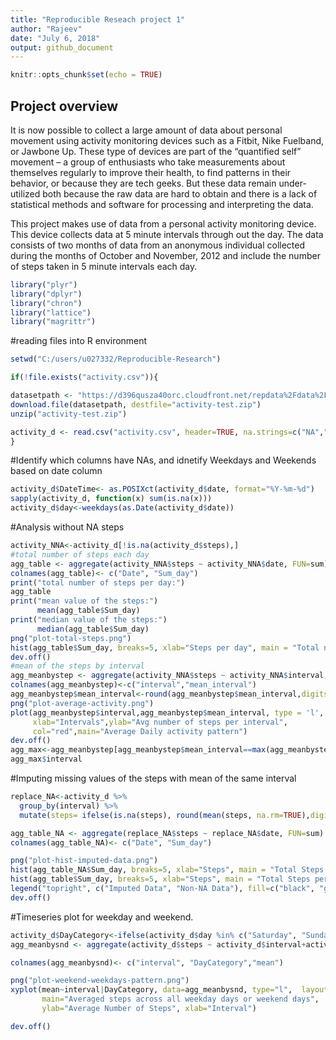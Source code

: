 ```yaml
---
title: "Reproducible Reseach project 1"
author: "Rajeev"
date: "July 6, 2018"
output: github_document
---
```


```r
knitr::opts_chunk$set(echo = TRUE)
```

## Project overview
It is now possible to collect a large amount of data about personal movement using activity monitoring devices such as a Fitbit, Nike Fuelband, or Jawbone Up. These type of devices are part of the "quantified self" movement -- a group of enthusiasts who take measurements about themselves regularly to improve their health, to find patterns in their behavior, or because they are tech geeks. But these data remain under-utilized both because the raw data are hard to obtain and there is a lack of statistical methods and software for processing and interpreting the data.

This project makes use of data from a personal activity monitoring device. This device collects data at 5 minute intervals through out the day. The data consists of two months of data from an anonymous individual collected during the months of October and November, 2012 and include the number of steps taken in 5 minute intervals each day.

```r
library("plyr")
library("dplyr")
library("chron")
library("lattice")
library("magrittr")
```

#reading files into R environment
```r
setwd("C:/users/u027332/Reproducible-Research")

if(!file.exists("activity.csv")){

datasetpath <- "https://d396qusza40orc.cloudfront.net/repdata%2Fdata%2Factivity.zip"
download.file(datasetpath, destfile="activity-test.zip")
unzip("activity-test.zip")

activity_d <- read.csv("activity.csv", header=TRUE, na.strings=c("NA","#DIV/0!",""))
}
```

#Identify which columns have NAs, and idnetify Weekdays and Weekends based on date column
```r
activity_d$DateTime<- as.POSIXct(activity_d$date, format="%Y-%m-%d")
sapply(activity_d, function(x) sum(is.na(x)))
activity_d$day<-weekdays(as.Date(activity_d$date))
```

#Analysis without NA steps
```r
activity_NNA<-activity_d[!is.na(activity_d$steps),]
#total number of steps each day
agg_table <- aggregate(activity_NNA$steps ~ activity_NNA$date, FUN=sum)
colnames(agg_table)<- c("Date", "Sum_day")
print("total number of steps per day:")
agg_table
print("mean value of the steps:")
      mean(agg_table$Sum_day)
print("median value of the steps:")
      median(agg_table$Sum_day)
png("plot-total-steps.png")
hist(agg_table$Sum_day, breaks=5, xlab="Steps per day", main = "Total number of steps per day")
dev.off()
#mean of the steps by interval
agg_meanbystep <- aggregate(activity_NNA$steps ~ activity_NNA$interval, FUN=mean)
colnames(agg_meanbystep)<-c("interval","mean_interval")
agg_meanbystep$mean_interval<-round(agg_meanbystep$mean_interval,digits=2)
png("plot-average-activity.png")
plot(agg_meanbystep$interval,agg_meanbystep$mean_interval, type = 'l',
     xlab="Intervals",ylab="Avg number of steps per interval", 
     col="red",main="Average Daily activity pattern")
dev.off()
agg_max<-agg_meanbystep[agg_meanbystep$mean_interval==max(agg_meanbystep$mean_interval),]
agg_max$interval

```

#Imputing missing values of the steps with mean of the same interval
```r
replace_NA<-activity_d %>% 
  group_by(interval) %>% 
  mutate(steps= ifelse(is.na(steps), round(mean(steps, na.rm=TRUE),digits = 0), steps))

agg_table_NA <- aggregate(replace_NA$steps ~ replace_NA$date, FUN=sum)
colnames(agg_table_NA)<- c("Date", "Sum_day")

png("plot-hist-imputed-data.png")
hist(agg_table_NA$Sum_day, breaks=5, xlab="Steps", main = "Total Steps per Day with NAs Fixed", col="Black")
hist(agg_table$Sum_day, breaks=5, xlab="Steps", main = "Total Steps per Day with NAs Fixed", col="Grey", add=T)
legend("topright", c("Imputed Data", "Non-NA Data"), fill=c("black", "grey") )
dev.off()
```

#Timeseries plot for weekday and weekend.

```r
activity_d$DayCategory<-ifelse(activity_d$day %in% c("Saturday", "Sunday"), "Weekend", "Weekday")
agg_meanbysnd <- aggregate(activity_d$steps ~ activity_d$interval+activity_d$DayCategory, FUN=mean)

colnames(agg_meanbysnd)<- c("interval", "DayCategory","mean")

png("plot-weekend-weekdays-pattern.png")
xyplot(mean~interval|DayCategory, data=agg_meanbysnd, type="l",  layout = c(1,2),
       main="Averaged steps across all weekday days or weekend days", 
       ylab="Average Number of Steps", xlab="Interval")

dev.off()
```

